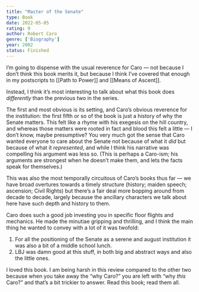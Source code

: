 ```yaml
---
title: "Master of the Senate"
type: Book
date: 2022-05-05
rating: 9
author: Robert Caro
genre: ['Biography']
year: 2002
status: Finished
---
```


I’m going to dispense with the usual reverence for Caro — not because I don’t think this book merits it, but because I think I’ve covered that enough in my postscripts to [[Path to Power]] and [[Means of Ascent]]. 

Instead, I think it’s most interesting to talk about what this book does *differently* than the previous two in the series. 

The first and most obvious is its setting, and Caro’s obvious reverence for the institution: the first fifth or so of the book is just a history of why the Senate matters. This felt like a rhyme with his exegesis on the hill country, and whereas those matters were rooted in fact and blood this felt a little — I don’t know, maybe presumptive? You very much got the sense that Caro wanted everyone to care about the Senate not because of what it *did* but because of what it *represented*, and while I think his narrative was compelling his argument was less so. (This is perhaps a Caro-ism; his arguments are strongest when he doesn’t make them, and lets the facts speak for themselves.)

This was also the most temporally circuitous of Caro’s books thus far — we have broad overtures towards a timely structure (history; maiden speech; ascension; Civil Rights) but there’s a fair deal more bopping around from decade to decade, largely because the ancillary characters we talk about here have such depth and history to them.

Caro does such a good job investing you in specific floor flights and mechanics. He made the minutiae gripping and thrilling, and I think the main thing he wanted to convey with a lot of it was twofold:

1. For all the positioning of the Senate as a serene and august institution it was also a bit of a middle school lunch.
2. LBJ was damn good at this stuff, in both big and abstract ways and also the little ones.

I loved this book. I am being harsh in this review compared to the other two because when you take away the “why Caro?” you are left with “why *this* Caro?” and that’s a bit trickier to answer. Read this book; read them all.
